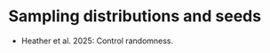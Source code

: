 # Sampling distributions and seeds {#sec-distributions}

:::{.guidelines}
* Heather et al. 2025: Control randomness.
:::